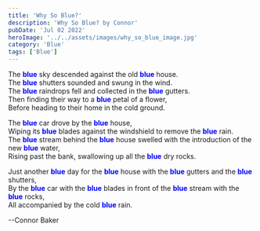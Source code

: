 ```yaml
---
title: 'Why So Blue?'
description: 'Why So Blue? by Connor'
pubDate: 'Jul 02 2022'
heroImage: '../../assets/images/why_so_blue_image.jpg'
category: 'Blue'
tags: ['Blue']
---
```


The <strong style="color: blue; font-weight: bold;">blue</strong> sky descended against the old <strong style="color: blue; font-weight: bold;">blue</strong> house.  
The <strong style="color: blue; font-weight: bold;">blue</strong> shutters sounded and swung in the wind.  
The <strong style="color: blue; font-weight: bold;">blue</strong> raindrops fell and collected in the <strong style="color: blue; font-weight: bold;">blue</strong> gutters.  
Then finding their way to a <strong style="color: blue; font-weight: bold;">blue</strong> petal of a flower,  
Before heading to their home in the cold ground.

The <strong style="color: blue; font-weight: bold;">blue</strong> car drove by the <strong style="color: blue; font-weight: bold;">blue</strong> house,  
Wiping its <strong style="color: blue; font-weight: bold;">blue</strong> blades against the windshield to remove the <strong style="color: blue; font-weight: bold;">blue</strong> rain.  
The <strong style="color: blue; font-weight: bold;">blue</strong> stream behind the <strong style="color: blue; font-weight: bold;">blue</strong> house swelled with the introduction of the new <strong style="color: blue; font-weight: bold;">blue</strong> water,  
Rising past the bank, swallowing up all the <strong style="color: blue; font-weight: bold;">blue</strong> dry rocks.

Just another <strong style="color: blue; font-weight: bold;">blue</strong> day for the <strong style="color: blue; font-weight: bold;">blue</strong> house with the <strong style="color: blue; font-weight: bold;">blue</strong> gutters and the <strong style="color: blue; font-weight: bold;">blue</strong> shutters,  
By the <strong style="color: blue; font-weight: bold;">blue</strong> car with the <strong style="color: blue; font-weight: bold;">blue</strong> blades in front of the <strong style="color: blue; font-weight: bold;">blue</strong> stream with the <strong style="color: blue; font-weight: bold;">blue</strong> rocks,  
All accompanied by the cold <strong style="color: blue; font-weight: bold;">blue</strong> rain.

--Connor Baker
